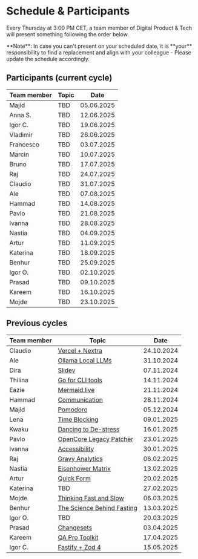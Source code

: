 
# Schedule & Participants

Every Thursday at 3:00 PM CET, a team member of Digital Product & Tech will present something following the order below.

<Callout type="info" emoji="ℹ️">
  **Note**: In case you can't present on your scheduled date, it is **your**
  responsibility to find a replacement and align with your colleague - Please
  update the schedule accordingly.
</Callout>

## Participants (current cycle)

| Team member | Topic |    Date    |
| ----------- | ----- | :--------: |
| Majid       | TBD   | 05.06.2025 |
| Anna S.     | TBD   | 12.06.2025 |
| Igor C.     | TBD   | 19.06.2025 |
| Vladimir    | TBD   | 26.06.2025 |
| Francesco   | TBD   | 03.07.2025 |
| Marcin      | TBD   | 10.07.2025 |
| Bruno       | TBD   | 17.07.2025 |
| Raj         | TBD   | 24.07.2025 |
| Claudio     | TBD   | 31.07.2025 |
| Ale         | TBD   | 07.08.2025 |
| Hammad      | TBD   | 14.08.2025 |
| Pavlo       | TBD   | 21.08.2025 |
| Ivanna      | TBD   | 28.08.2025 |
| Nastia      | TBD   | 04.09.2025 |
| Artur       | TBD   | 11.09.2025 |
| Katerina    | TBD   | 18.09.2025 |
| Benhur      | TBD   | 25.09.2025 |
| Igor O.     | TBD   | 02.10.2025 |
| Prasad      | TBD   | 09.10.2025 |
| Kareem      | TBD   | 16.10.2025 |
| Mojde       | TBD   | 23.10.2025 |

## Previous cycles

| Team member | Topic                                                                         |    Date    |
| ----------- | ----------------------------------------------------------------------------- | :--------: |
| Claudio     | [Vercel + Nextra](presentations/241024-vercel-nextra.mdx)                     | 24.10.2024 |
| Ale         | [Ollama Local LLMs](presentations/241031-ollama.mdx)                          | 31.10.2024 |
| Dira        | [Slidev](presentations/241107-slidev.mdx)                                     | 07.11.2024 |
| Thilina     | [Go for CLI tools](presentations/241114-go-for-cli.mdx)                       | 14.11.2024 |
| Eazie       | [Mermaid.live](presentations/241121-mermaid-live.mdx)                         | 21.11.2024 |
| Hammad      | [Communication](presentations/241128-communication.mdx)                       | 28.11.2024 |
| Majid       | [Pomodoro](presentations/241205-pomodoro.mdx)                                 | 05.12.2024 |
| Lena        | [Time Blocking](presentations/250109-time-blocking.mdx)                       | 09.01.2025 |
| Kwaku       | [Dancing to De-stress](presentations/250116-dancing.mdx)                      | 16.01.2025 |
| Pavlo       | [OpenCore Legacy Patcher](presentations/250123-oclp.mdx)                      | 23.01.2025 |
| Ivanna      | [Accessibility](presentations/250130-accessibility.mdx)                       | 30.01.2025 |
| Raj         | [Gravy Analytics](presentations/250206-data-brokers.mdx)                      | 06.02.2025 |
| Nastia      | [Eisenhower Matrix](presentations/250213-eisenhower-matrix.mdx)               | 13.02.2025 |
| Artur       | [Quick Form](presentations/250220-quick-form.mdx)                             | 20.02.2025 |
| Katerina    | TBD                                                                           | 27.02.2025 |
| Mojde       | [Thinking Fast and Slow](presentations/250306-thinking-fast-and-slow.mdx)     | 06.03.2025 |
| Benhur      | [The Science Behind Fasting](presentations/250313-the-science-behind-fasting) | 13.03.2025 |
| Igor O.     | TBD                                                                           | 20.03.2025 |
| Prasad      | [Changesets](presentations/250403-Changesets.mdx)                             | 03.04.2025 |
| Kareem      | [QA Pro Toolkit](presentations/250417-qa-pro-toolkit.mdx)                     | 17.04.2025 |
| Igor C.     | [Fastify + Zod 4](presentations/250515-fastify-zod-4.mdx)                     | 15.05.2025 |
